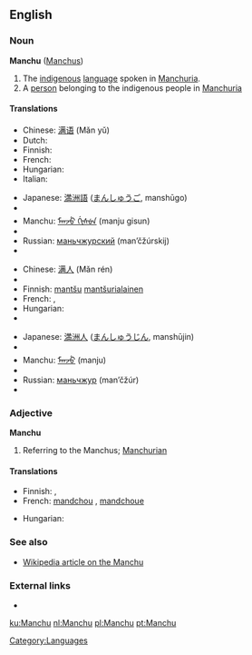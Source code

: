 ==English==

===Noun===
'''Manchu''' ([[Manchus]])

# The [[indigenous]] [[language]] spoken in [[Manchuria]].
# A [[person]] belonging to the indigenous people in [[Manchuria]]

====Translations====
{{trans-top|language}}
* Chinese: [[满语]] (Mǎn yǔ)
* Dutch: {{t+|nl|Mantsjoe}}
* Finnish: {{t-|fi|mantšu}}
* French: {{t+|fr|mandchou|m}}
* Hungarian: {{t|hu|mandzsu}}
* Italian: {{t+|it|mancese|m}}
{{trans-mid}}
* Japanese: [[満洲語]] ([[まんしゅうご]], manshūgo)
* {{trreq|Korean}}
* Manchu: [[ᠮᠠᠨᠵᡠ ᡤᡳᠰᡠᠨ]] (manju gisun)
* {{trreq|Mongolian}}
* Russian: [[маньчжурский]] (man’čžúrskij)
* {{trreq|Tibetan}}
{{trans-bottom}}

{{trans-top|person}}
* Chinese: [[满人]] (Mǎn rén)
* {{trreq|Dutch}}
* Finnish: [[mantšu]] [[mantšurialainen]]
* French: {{t+|fr|Mandchou|m}}, {{t+|fr|Mandchoue|f}}
* Hungarian: {{t|hu|mandzsu}}
* {{trreq|Italian}}
{{trans-mid}}
* Japanese: [[満洲人]] ([[まんしゅうじん]], manshūjin)
* {{trreq|Korean}}
* Manchu: [[ᠮᠠᠨᠵᡠ]] (manju)
* {{trreq|Mongolian}}
* Russian: [[маньчжур]] (man’čžúr) {{m}}
* {{trreq|Tibetan}}
{{trans-bottom}}

===Adjective===
'''Manchu'''

# Referring to the Manchus; [[Manchurian]]

====Translations====
{{trans-top|referring to the Manchus; Manchurian}}
* Finnish: {{t-|fi|mantšu}}, {{t-|fi|mantšurialainen}}
* French: [[mandchou]] {{m}}, [[mandchoue]] {{f}}
{{trans-mid}}
* Hungarian: {{t|hu|mandzsu}}
{{trans-bottom}}

===See also===
* [[w:Manchu|Wikipedia article on the Manchu]]

===External links===
* {{ethnologue|code=mnc}}

[[Category:Languages]]

[[ku:Manchu]]
[[nl:Manchu]]
[[pl:Manchu]]
[[pt:Manchu]]
